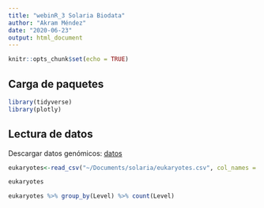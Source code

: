 ```yaml
---
title: "webinR_3 Solaria Biodata"
author: "Akram Méndez"
date: "2020-06-23"
output: html_document
---
```


```r
knitr::opts_chunk$set(echo = TRUE)
```
## Carga de paquetes

```r
library(tidyverse)
library(plotly)
```

##  Lectura de datos
Descargar datos genómicos:
[datos](https://www.kaggle.com/camnugent/genome-information-for-sequenced-organisms)

```r
eukaryotes<-read_csv("~/Documents/solaria/eukaryotes.csv", col_names = T)
```


```r
eukaryotes
```


```r
eukaryotes %>% group_by(Level) %>% count(Level)

```

